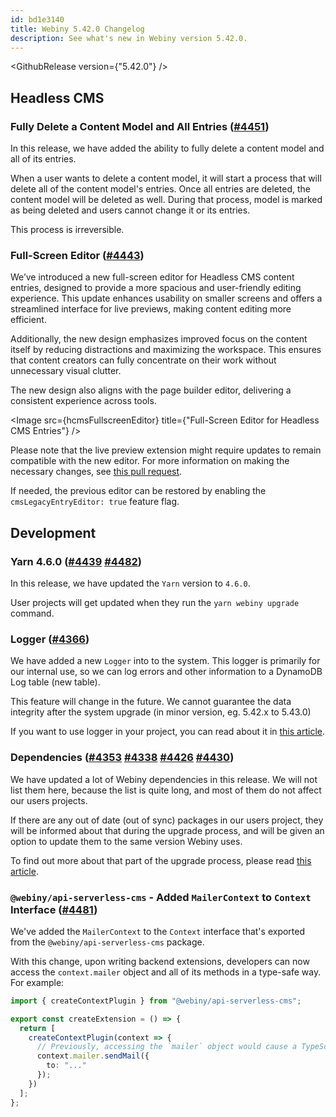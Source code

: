 ```yaml
---
id: bd1e3140
title: Webiny 5.42.0 Changelog
description: See what's new in Webiny version 5.42.0.
---
```




<GithubRelease version={"5.42.0"} />

## Headless CMS

### Fully Delete a Content Model and All Entries ([#4451](https://github.com/webiny/webiny-js/pull/4451))

In this release, we have added the ability to fully delete a content model and all of its entries.

When a user wants to delete a content model, it will start a process that will delete all of the content model's entries. Once all entries are deleted, the content model will be deleted as well. During that process, model is marked as being deleted and users cannot change it or its entries.

<Alert type="danger">
  This process is irreversible.
</Alert>

### Full-Screen Editor ([#4443](https://github.com/webiny/webiny-js/pull/4443))

We’ve introduced a new full-screen editor for Headless CMS content entries, designed to provide a more spacious and user-friendly editing experience. This update enhances usability on smaller screens and offers a streamlined interface for live previews, making content editing more efficient.

Additionally, the new design emphasizes improved focus on the content itself by reducing distractions and maximizing the workspace. This ensures that content creators can fully concentrate on their work without unnecessary visual clutter.

The new design also aligns with the page builder editor, delivering a consistent experience across tools.

<Image src={hcmsFullscreenEditor} title={"Full-Screen Editor for Headless CMS Entries"} />

Please note that the live preview extension might require updates to remain compatible with the new editor. For more information on making the necessary changes, see [this pull request](https://github.com/webiny/webiny-examples/pull/173).

If needed, the previous editor can be restored by enabling the `cmsLegacyEntryEditor: true` feature flag.

## Development

### Yarn 4.6.0 ([#4439](https://github.com/webiny/webiny-js/pull/4439) [#4482](https://github.com/webiny/webiny-js/pull/4482))

In this release, we have updated the `Yarn` version to `4.6.0`.

User projects will get updated when they run the `yarn webiny upgrade` command.

### Logger ([#4366](https://github.com/webiny/webiny-js/pull/4366))

We have added a new `Logger` into to the system. This logger is primarily for our internal use, so we can log errors and other information to a DynamoDB Log table (new table).

<Alert type="warning">
  
  This feature will change in the future. We cannot guarantee the data integrity after the system upgrade (in minor version, eg. 5.42.x to 5.43.0)
  
</Alert>

If you want to use logger in your project, you can read about it in [this article](/docs/core-development-concepts/basics/logger).

### Dependencies ([#4353](https://github.com/webiny/webiny-js/pull/4353) [#4338](https://github.com/webiny/webiny-js/pull/4338) [#4426](https://github.com/webiny/webiny-js/pull/4426) [#4430](https://github.com/webiny/webiny-js/pull/4430))

We have updated a lot of Webiny dependencies in this release. We will not list them here, because the list is quite long, and most of them do not affect our users projects.

If there are any out of date (out of sync) packages in our users project, they will be informed about that during the upgrade process, and will be given an option to update them to the same version Webiny uses.

To find out more about that part of the upgrade process, please read [this article](/docs/core-development-concepts/basics/user-project-upgrade).

### `@webiny/api-serverless-cms` - Added `MailerContext` to `Context` Interface ([#4481](https://github.com/webiny/webiny-js/pull/4481))

We've added the `MailerContext` to the `Context` interface that's exported from the `@webiny/api-serverless-cms` package.

With this change, upon writing backend extensions, developers can now access the `context.mailer` object and all of its methods in a type-safe way. For example:

```ts
import { createContextPlugin } from "@webiny/api-serverless-cms";

export const createExtension = () => {
  return [
    createContextPlugin(context => {
      // Previously, accessing the `mailer` object would cause a TypeScript error.
      context.mailer.sendMail({
        to: "..."
      });
    })
  ];
};
```


